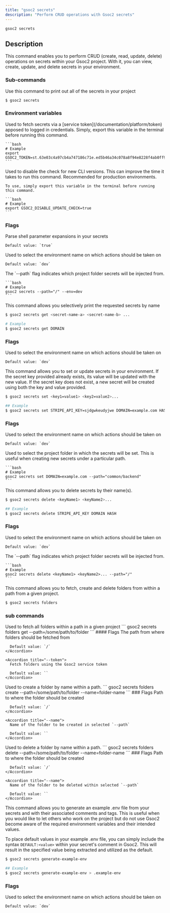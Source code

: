```yaml
---
title: "gsoc2 secrets"
description: "Perform CRUD operations with Gsoc2 secrets"
---
```


```
gsoc2 secrets
```

## Description
This command enables you to perform CRUD (create, read, update, delete) operations on secrets within your Gsoc2 project. With it, you can view, create, update, and delete secrets in your environment.

### Sub-commands 
<Accordion title="gsoc2 secrets" defaultOpen="true">
  Use this command to print out all of the secrets in your project

  ```bash
  $ gsoc2 secrets
  ```

  ### Environment variables
  <Accordion title="GSOC2_TOKEN">
    Used to fetch secrets via a [service token](/documentation/platform/token) apposed to logged in credentials. Simply, export this variable in the terminal before running this command.

    ```bash
    # Example 
    export GSOC2_TOKEN=st.63e03c4a97cb4a747186c71e.ed5b46a34c078a8f94e8228f4ab0ff97.4f7f38034811995997d72badf44b42ec
    ```
  </Accordion>

  <Accordion title="GSOC2_DISABLE_UPDATE_CHECK">
    Used to disable the check for new CLI versions. This can improve the time it takes to run this command. Recommended for production environments.
    
    To use, simply export this variable in the terminal before running this command.

    ```bash
    # Example 
    export GSOC2_DISABLE_UPDATE_CHECK=true
    ```
  </Accordion>

  ### Flags 
  <Accordion title="--expand">
    Parse shell parameter expansions in your secrets

    Default value: `true`
  </Accordion>

  <Accordion title="--env">
    Used to select the environment name on which actions should be taken on

    Default value: `dev`
  </Accordion>
  <Accordion title="--path">
    The `--path` flag indicates which project folder secrets will be injected from.

    ```bash
    # Example
    gsoc2 secrets --path="/" --env=dev
    ```
  </Accordion>

</Accordion>

<Accordion title="gsoc2 secrets get">
  This command allows you selectively print the requested secrets by name

  ```bash 
  $ gsoc2 secrets get <secret-name-a> <secret-name-b> ...

  # Example
  $ gsoc2 secrets get DOMAIN

  ```

  ### Flags 
  <Accordion title="--env">
    Used to select the environment name on which actions should be taken on

    Default value: `dev`
  </Accordion>
</Accordion>

<Accordion title="gsoc2 secrets set">
This command allows you to set or update secrets in your environment. If the secret key provided already exists, its value will be updated with the new value. 
If the secret key does not exist, a new secret will be created using both the key and value provided.

```bash
$ gsoc2 secrets set <key1=value1> <key2=value2>...

## Example 
$ gsoc2 secrets set STRIPE_API_KEY=sjdgwkeudyjwe DOMAIN=example.com HASH=jebhfbwe
```

  ### Flags 
  <Accordion title="--env">
    Used to select the environment name on which actions should be taken on

    Default value: `dev`
  </Accordion>
  <Accordion title="--path">
    Used to select the project folder in which the secrets will be set. This is useful when creating new secrets under a particular path.

    ```bash
    # Example
    gsoc2 secrets set DOMAIN=example.com --path="common/backend"
    ```
  </Accordion>
</Accordion>

<Accordion title="gsoc2 secrets delete">
  This command allows you to delete secrets by their name(s).

  ```bash
  $ gsoc2 secrets delete <keyName1> <keyName2>...

  ## Example 
  $ gsoc2 secrets delete STRIPE_API_KEY DOMAIN HASH
  ```

  ### Flags 
  <Accordion title="--env">
    Used to select the environment name on which actions should be taken on

    Default value: `dev`
  </Accordion>
  <Accordion title="--path">
    The `--path` flag indicates which project folder secrets will be injected from. 

    ```bash
    # Example
    gsoc2 secrets delete <keyName1> <keyName2>... --path="/"
    ```
  </Accordion>
</Accordion>

<Accordion title="gsoc2 secrets folders">
  This command allows you to fetch, create and delete folders from within a path from a given project.

  ```bash
  $ gsoc2 secrets folders
  ```

  ### sub commands 
  <Accordion title="get">
    Used to fetch all folders within a path in a given project
    ```
    gsoc2 secrets folders get --path=/some/path/to/folder 
    ```
    #### Flags 
    <Accordion title="--path">
      The path from where folders should be fetched from

      Default value: `/`
    </Accordion>

    <Accordion title="--token">
      Fetch folders using the Gsoc2 service token

      Default value: ``
    </Accordion>

  </Accordion>

  <Accordion title="create">
    Used to create a folder by name within a path. 
    ```
    gsoc2 secrets folders create --path=/some/path/to/folder --name=folder-name
    ```
    ### Flags 
    <Accordion title="--path">
      Path to where the folder should be created

      Default value: `/`
    </Accordion>

    <Accordion title="--name">
      Name of the folder to be created in selected `--path`

      Default value: ``
    </Accordion>
  </Accordion>

  <Accordion title="delete">
    Used to delete a folder by name within a path. 
    ```
    gsoc2 secrets folders delete --path=/some/path/to/folder --name=folder-name
    ```
    ### Flags 
    <Accordion title="--path">
      Path to where the folder should be created

      Default value: `/`
    </Accordion>

    <Accordion title="--name">
      Name of the folder to be deleted within selected `--path` 

      Default value: ``
    </Accordion>
  </Accordion>  
</Accordion>

<Accordion title="gsoc2 secrets generate-example-env">
This command allows you to generate an example .env file from your secrets and with their associated comments and tags. This is useful when you would like to let 
 others who work on the project but do not use Gsoc2 become aware of the required environment variables and their intended values.

To place default values in your example .env file, you can simply include the syntax `DEFAULT:<value>` within your secret's comment in Gsoc2. This will result in the specified value being extracted and utilized as the default.

```bash
$ gsoc2 secrets generate-example-env

## Example 
$ gsoc2 secrets generate-example-env > .example-env
```

  ### Flags 
  <Accordion title="--env">
    Used to select the environment name on which actions should be taken on

    Default value: `dev`
  </Accordion>
</Accordion>
